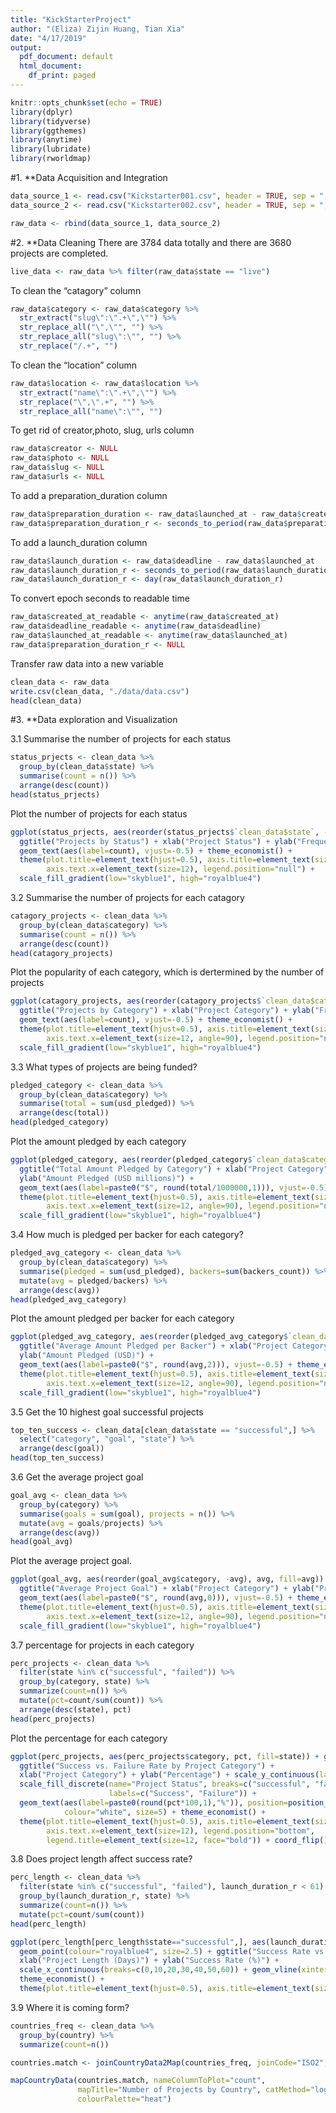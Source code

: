 ```yaml
---
title: "KickStarterProject"
author: "(Eliza) Zijin Huang, Tian Xia"
date: "4/17/2019"
output:
  pdf_document: default
  html_document:
    df_print: paged
---
```


```r
knitr::opts_chunk$set(echo = TRUE)
library(dplyr)
library(tidyverse)
library(ggthemes)
library(anytime)
library(lubridate)
library(rworldmap)
```

#1.
**Data Acquisition and Integration
```r
data_source_1 <- read.csv("Kickstarter001.csv", header = TRUE, sep = ",")
data_source_2 <- read.csv("Kickstarter002.csv", header = TRUE, sep = ",")

raw_data <- rbind(data_source_1, data_source_2)
```

#2.
**Data Cleaning
There are 3784 data totally and there are 3680 projects are completed.
```r
live_data <- raw_data %>% filter(raw_data$state == "live")
```
To clean the "catagory" column
```r
raw_data$category <- raw_data$category %>%
  str_extract("slug\":\".+\",\"") %>%
  str_replace_all("\",\"", "") %>%
  str_replace_all("slug\":\"", "") %>%
  str_replace("/.+", "")
```
To clean the "location" column
```r
raw_data$location <- raw_data$location %>%
  str_extract("name\":\".+\",\"") %>%
  str_replace("\",\".+", "") %>%
  str_replace_all("name\":\"", "")
```
To get rid of creator,photo, slug, urls column
```r
raw_data$creator <- NULL
raw_data$photo <- NULL
raw_data$slug <- NULL
raw_data$urls <- NULL
```
To add a preparation_duration column
```r
raw_data$preparation_duration <- raw_data$launched_at - raw_data$created_at
raw_data$preparation_duration_r <- seconds_to_period(raw_data$preparation_duration)
```
To add a launch_duration column
```r
raw_data$launch_duration <- raw_data$deadline - raw_data$launched_at
raw_data$launch_duration_r <- seconds_to_period(raw_data$launch_duration)
raw_data$launch_duration_r <- day(raw_data$launch_duration_r)
```
To convert epoch seconds to readable time
```r
raw_data$created_at_readable <- anytime(raw_data$created_at)
raw_data$deadline_readable <- anytime(raw_data$deadline)
raw_data$launched_at_readable <- anytime(raw_data$launched_at)
raw_data$preparation_duration_r <- NULL
```
Transfer raw data into a new variable
```r
clean_data <- raw_data
write.csv(clean_data, "./data/data.csv")
head(clean_data)
```
#3. 
**Data exploration and Visualization

3.1 Summarise the number of projects for each status
```r
status_prjects <- clean_data %>%
  group_by(clean_data$state) %>%
  summarise(count = n()) %>%
  arrange(desc(count))
head(status_prjects)
```
Plot the number of projects for each status
```r
ggplot(status_prjects, aes(reorder(status_prjects$`clean_data$state`, -count), count, fill=count)) + geom_bar(stat="identity") + 
  ggtitle("Projects by Status") + xlab("Project Status") + ylab("Frequency") + 
  geom_text(aes(label=count), vjust=-0.5) + theme_economist() + 
  theme(plot.title=element_text(hjust=0.5), axis.title=element_text(size=12, face="bold"), 
        axis.text.x=element_text(size=12), legend.position="null") + 
  scale_fill_gradient(low="skyblue1", high="royalblue4")
```
3.2 Summarise the number of projects for each catagory
```r
catagory_projects <- clean_data %>%
  group_by(clean_data$category) %>%
  summarise(count = n()) %>%
  arrange(desc(count))
head(catagory_projects)
```
Plot the popularity of each category, which is dertermined by the number of projects
```r
ggplot(catagory_projects, aes(reorder(catagory_projects$`clean_data$category`, -count), count, fill=count)) + geom_bar(stat="identity") + 
  ggtitle("Projects by Category") + xlab("Project Category") + ylab("Frequency") + 
  geom_text(aes(label=count), vjust=-0.5) + theme_economist() + 
  theme(plot.title=element_text(hjust=0.5), axis.title=element_text(size=12, face="bold"), 
        axis.text.x=element_text(size=12, angle=90), legend.position="null") + 
  scale_fill_gradient(low="skyblue1", high="royalblue4")
```
3.3 What types of projects are being funded?
```r
pledged_category <- clean_data %>%
  group_by(clean_data$category) %>%
  summarise(total = sum(usd_pledged)) %>%
  arrange(desc(total))
head(pledged_category)
```
Plot the amount pledged by each category
```r
ggplot(pledged_category, aes(reorder(pledged_category$`clean_data$category`, -total), total/1000000, fill=total)) + geom_bar(stat="identity") + 
  ggtitle("Total Amount Pledged by Category") + xlab("Project Category") + 
  ylab("Amount Pledged (USD millions)") + 
  geom_text(aes(label=paste0("$", round(total/1000000,1))), vjust=-0.5) + theme_economist() + 
  theme(plot.title=element_text(hjust=0.5), axis.title=element_text(size=12, face="bold"), 
        axis.text.x=element_text(size=12, angle=90), legend.position="null") + 
  scale_fill_gradient(low="skyblue1", high="royalblue4")
```
3.4 How much is pledged per backer for each category?
```r
pledged_avg_category <- clean_data %>%
  group_by(clean_data$category) %>%
  summarise(pledged = sum(usd_pledged), backers=sum(backers_count)) %>%
  mutate(avg = pledged/backers) %>%
  arrange(desc(avg))
head(pledged_avg_category)
```
Plot the amount pledged per backer for each category
```r
ggplot(pledged_avg_category, aes(reorder(pledged_avg_category$`clean_data$category`, -avg), avg, fill=avg)) + geom_bar(stat="identity") + 
  ggtitle("Average Amount Pledged per Backer") + xlab("Project Category") + 
  ylab("Amount Pledged (USD)") + 
  geom_text(aes(label=paste0("$", round(avg,2))), vjust=-0.5) + theme_economist() + 
  theme(plot.title=element_text(hjust=0.5), axis.title=element_text(size=12, face="bold"), 
        axis.text.x=element_text(size=12, angle=90), legend.position="null") + 
  scale_fill_gradient(low="skyblue1", high="royalblue4")
```
3.5 Get the 10 highest goal successful projects
```r
top_ten_success <- clean_data[clean_data$state == "successful",] %>%
  select("category", "goal", "state") %>%
  arrange(desc(goal))
head(top_ten_success)
```
3.6 Get the average project goal
```r
goal_avg <- clean_data %>%
  group_by(category) %>%
  summarise(goals = sum(goal), projects = n()) %>%
  mutate(avg = goals/projects) %>%
  arrange(desc(avg))
head(goal_avg)
```
Plot the average project goal.
```r
ggplot(goal_avg, aes(reorder(goal_avg$category, -avg), avg, fill=avg)) + geom_bar(stat="identity") + 
  ggtitle("Average Project Goal") + xlab("Project Category") + ylab("Project Goal (USD)") + 
  geom_text(aes(label=paste0("$", round(avg,0))), vjust=-0.5) + theme_economist() + 
  theme(plot.title=element_text(hjust=0.5), axis.title=element_text(size=12, face="bold"), 
        axis.text.x=element_text(size=12, angle=90), legend.position="null") + 
  scale_fill_gradient(low="skyblue1", high="royalblue4")
```
3.7 percentage for projects in each category
```r
perc_projects <- clean_data %>%
  filter(state %in% c("successful", "failed")) %>%
  group_by(category, state) %>%
  summarize(count=n()) %>%
  mutate(pct=count/sum(count)) %>%
  arrange(desc(state), pct)
head(perc_projects)
```
Plot the percentage for each category
```r
ggplot(perc_projects, aes(perc_projects$category, pct, fill=state)) + geom_bar(stat="identity") + 
  ggtitle("Success vs. Failure Rate by Project Category") + 
  xlab("Project Category") + ylab("Percentage") + scale_y_continuous(labels=scales::percent) + 
  scale_fill_discrete(name="Project Status", breaks=c("successful", "failed"),
                      labels=c("Success", "Failure")) + 
  geom_text(aes(label=paste0(round(pct*100,1),"%")), position=position_stack(vjust=0.5), 
            colour="white", size=5) + theme_economist() + 
  theme(plot.title=element_text(hjust=0.5), axis.title=element_text(size=12, face="bold"), 
        axis.text.x=element_text(size=12), legend.position="bottom", 
        legend.title=element_text(size=12, face="bold")) + coord_flip()
```
3.8 Does project length affect success rate?
```r
perc_length <- clean_data %>%
  filter(state %in% c("successful", "failed"), launch_duration_r < 61) %>%
  group_by(launch_duration_r, state) %>%
  summarize(count=n()) %>%
  mutate(pct=count/sum(count))
head(perc_length)
```
```r
ggplot(perc_length[perc_length$state=="successful",], aes(launch_duration_r, pct)) + 
  geom_point(colour="royalblue4", size=2.5) + ggtitle("Success Rate vs. Project Length") + 
  xlab("Project Length (Days)") + ylab("Success Rate (%)") + 
  scale_x_continuous(breaks=c(0,10,20,30,40,50,60)) + geom_vline(xintercept=30, colour="red") + 
  theme_economist() + 
  theme(plot.title=element_text(hjust=0.5), axis.title=element_text(size=12, face="bold"))
```
3.9 Where it is coming form?
```r
countries_freq <- clean_data %>%
  group_by(country) %>%
  summarize(count=n())

countries.match <- joinCountryData2Map(countries_freq, joinCode="ISO2", nameJoinColumn="country")

mapCountryData(countries.match, nameColumnToPlot="count", 
               mapTitle="Number of Projects by Country", catMethod="logFixedWidth", 
               colourPalette="heat")
```







